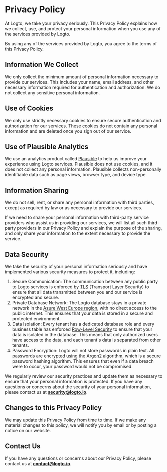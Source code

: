 
# Privacy Policy

At Logto, we take your privacy seriously. This Privacy Policy explains how we collect, use, and protect your personal information when you use any of the services provided by Logto.

By using any of the services provided by Logto, you agree to the terms of this Privacy Policy.

## Information We Collect

We only collect the minimum amount of personal information necessary to provide our services. This includes your name, email address, and other necessary information required for authentication and authorization. We do not collect any sensitive personal information.

## Use of Cookies

We only use strictly necessary cookies to ensure secure authentication and authorization for our services. These cookies do not contain any personal information and are deleted once you sign out of our service.

## Use of Plausible Analytics

We use an analytics product called [Plausible](https://plausible.io/) to help us improve your experience using Logto services. Plausible does not use cookies, and it does not collect any personal information. Plausible collects non-personally identifiable data such as page views, browser type, and device type.

## Information Sharing

We do not sell, rent, or share any personal information with third parties, except as required by law or as necessary to provide our services.

If we need to share your personal information with third-party service providers who assist us in providing our services, we will list all such third-party providers in our Privacy Policy and explain the purpose of the sharing, and only share your information to the extent necessary to provide the service.

## Data Security

We take the security of your personal information seriously and have implemented various security measures to protect it, including:

1. Secure Communication: The communication between any public party to Logto services is enforced by [TLS](https://developer.mozilla.org/en-US/docs/Glossary/TLS) (Transport Layer Security) to ensure that all data transmitted between you and our service is encrypted and secure.
2. Private Database Network: The Logto database stays in a private network in the [Azure West Europe region](https://azure.microsoft.com/en-us/explore/global-infrastructure/geographies/#choose-your-region), with no direct access to the public internet. This ensures that your data is stored in a secure and protected environment.
3. Data Isolation: Every tenant has a dedicated database role and every business table has enforced [Row-Level Security](https://www.postgresql.org/docs/14/ddl-rowsecurity.html) to ensure that your data is isolated in the database. This means that only authorized users have access to the data, and each tenant's data is separated from other tenants.
4. Password Encryption: Logto will not store passwords in plain text. All passwords are encrypted using the [Argon2](https://en.wikipedia.org/wiki/Argon2) algorithm, which is a secure password hashing algorithm. This ensures that even if a data breach were to occur, your password would not be compromised.

We regularly review our security practices and update them as necessary to ensure that your personal information is protected. If you have any questions or concerns about the security of your personal information, please contact us at **[security@logto.io](mailto:security@logto.io)**.

## Changes to this Privacy Policy

We may update this Privacy Policy from time to time. If we make any material changes to this policy, we will notify you by email or by posting a notice on our website.

## Contact Us

If you have any questions or concerns about our Privacy Policy, please contact us at **[contact@logto.io](mailto:contact@logto.io)**.
